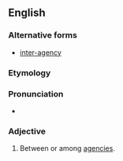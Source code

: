 ==English==
===Alternative forms===
*[[inter-agency]]
===Etymology===

{{inter|agency}}
===Pronunciation===

*{{IPA|ɪntəˈɹeɪʤənsi}}

===Adjective===
{{en-adj}}

# Between or among [[agency|agencies]].